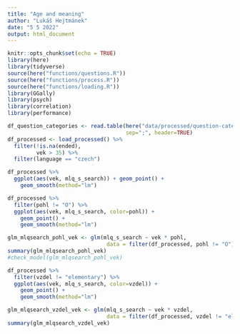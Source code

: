 ```yaml
---
title: "Age and meaning"
author: "Lukáš Hejtmánek"
date: "5 5 2022"
output: html_document
---
```


```r
knitr::opts_chunk$set(echo = TRUE)
library(here)
library(tidyverse)
source(here("functions/questions.R"))
source(here("functions/process.R"))
source(here("functions/loading.R"))
library(GGally)
library(psych)
library(correlation)
library(performance)
```

```r
df_question_categories <- read.table(here("data/processed/question-categories.csv"),
                                     sep=";", header=TRUE)
df_processed <- load_processed() %>%
  filter(!is.na(ended),
         vek > 35) %>%
  filter(language == "czech")
```


```r
df_processed %>%
  ggplot(aes(vek, mlq_s_search)) + geom_point() +
    geom_smooth(method="lm")
```

```r
df_processed %>%
  filter(pohl != "O") %>%
  ggplot(aes(vek, mlq_s_search, color=pohl)) + 
    geom_point() +
    geom_smooth(method="lm")
```

```r
glm_mlqsearch_pohl_vek <- glm(mlq_s_search ~ vek * pohl, 
                               data = filter(df_processed, pohl != "O"))
summary(glm_mlqsearch_pohl_vek)
#check_model(glm_mlqsearch_pohl_vek)
```

```r
df_processed %>%
  filter(vzdel != "elementary") %>%
  ggplot(aes(vek, mlq_s_search, color=vzdel)) + 
    geom_point() +
    geom_smooth(method="lm")
```

```r
glm_mlqsearch_vzdel_vek <- glm(mlq_s_search ~ vek * vzdel, 
                               data = filter(df_processed, vzdel != "elementary"))
summary(glm_mlqsearch_vzdel_vek)
```

